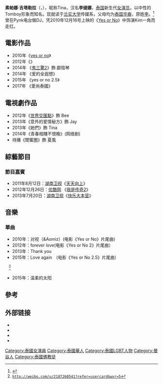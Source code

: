 {{艺人
|姓名 =
|类型 = 女演员
|图片 =
|图片尺寸 =
|图片简介 =
|本名 = 素帕娜·吉塔勒拉
|外文名 = ศุภนาฎ จิตตลีลา
|外文 = 泰文
|罗马拼音 =
|英文名 =Suppanad Jittaleela
|昵称 = Tina
|其他艺名 = 李缇娜
|国籍 = {{THA}}
|民族 = [[泰国华裔|泰国华裔]]
|籍贯 = [[广东|广东]][[潮州|潮州]]
|出生日期 ={{birth_date_and_age|1991|02|12}}
|出生地点 = {{THA}}[[曼谷|曼谷]]
|逝世日期 =
|逝世地点 =
|职业 = [[演员|演员]]、[[学生|学生]]
|语言 = [[泰语|泰语]]、[[英语|英语]]、[[中文|中文]]
|三围 = 
|教育程度 = 大学三年级
|宗教信仰 = [[佛教|佛教]]
|配偶 =
|儿女 =
|父母 =
|音乐类型 =
|演奏乐器 =
|出道地点 =
|出道作 = 《[[想爱就爱|yes or no]]》
|出道日期 =
|代表作 =  《[[想爱就爱|yes or no]]》、《{{tsl|th|Yes or No 2 รักไม่รักอย่ากั๊กเลย||yes or no 2}}》

|活跃年代 =2010年-
|唱片公司 =
|经纪公司 =
|网站 =
|相关团体 =
|奖项 =
|IMDb =
|现任成员 =
|过往成员 =
|音乐专辑 =
|电影 = 
|主持节目 =
|电视剧 = 
|广播剧 =
|舞台剧 =
|书籍 =
|academyawards =
|afiawards =
|arielaward =
|baftaawards =
|cesarawards =
|emmyawards =
|filmfareawards =
|geminiawards =
|goldenglobeawards =
|goldenraspberryawards =
|goyaawards =
|grammyawards =
|olivierawards =
|iftaawards =
|imageaward =
|nationalfilmawards =
|screenactorsguildawards =
|tonyawards =
}}
'''素帕娜·吉塔勒拉'''（{{lang-th|ศุภนาฎ จิตตลีลา|Suppanad Jittaleela|}}，{{bd|1991年|2月12日|catIdx=J}}），昵称Tina，汉名'''李缇娜'''，[[泰国|泰国]]新生代[[女演员|女演员]]，以中性的Tomboy形象而知名。现就读于[[兰实大学|兰实大学]]传媒系，父母均为[[泰国华裔|泰国华裔]]，原姓[[李姓|李]]。<ref>{{Cite web |url=http://movie.douban.com/celebrity/1313606/ |title=存档副本 |access-date=2013-07-14 |archive-date=2019-11-30 |archive-url=https://web.archive.org/web/20191130223536/https://movie.douban.com/celebrity/1313606/ |dead-url=no }}</ref>曾在Pynk电台做DJ，凭2010年12月16号上映的《[[Yes_or_No|Yes or No]]》中饰演Kim一角而走红。

==電影作品==
*2010年《[[想爱就爱|yes or no]]》
*2012年《{{tsl|th|Yes or No 2 รักไม่รักอย่ากั๊กเลย||yes or no 2}}》
*2014年 《[[鬼三驚2|鬼三驚2]]》飾 獻陰琴
*2014年 《爱的全遐想》
*2015年 《yes or no 2.5》
*2017年 《愛尚泰國》

==電視劇作品==
*2012年《[[世界交匯點|世界交匯點]]》飾 Bee
*2013年《意外的爱情秘方》飾 Jay
*2013年《她們》飾 Tina
*2014年《青春相賤不恨晚》(网络剧)
*待播《閨蜜圈》飾 夏風

==綜藝節目==
===節目嘉賓===
*2011年8月12日：[[湖南卫视|湖南卫视]]《[[天天向上|天天向上]]》　
*2012年12月26日：[[优酷网|优酷网]]  《[[我是传奇2|我是传奇2]]》　　
*2013年7月20日：[[湖南卫视|湖南卫视]]《[[快乐大本营|快乐大本营]]》

==音樂==
===單曲=== 
*2010年：对视（&Aomiz）(电影《Yes or No》片尾曲)　　
*2012年：forever love(电影《Yes or No 2》片尾曲） 　
*2013年：Thank you 
*2015年：Love again　(电影《Yes or No 2.5》片尾曲）
 　<ref>http://weibo.com/u/2187260541?refer=usercard&wvr=5</ref>
*2015年：温柔的太阳

==參考==
{{reflist}}

==外部链接==
*{{Facebook|tinasuppanard}}
*{{Twitter|tiniiz}}
*{{Sinaweibo|2187260541}}
*{{Instagram|tinasuppanad}}

{{authority control}}

{{DEFAULTSORT:Jittaleela, Suppanad}}
[[Category:泰國女演員|Category:泰國女演員]]
[[Category:泰國華人|Category:泰國華人]]
[[Category:泰國LGBT人物|Category:泰國LGBT人物]]
[[Category:曼谷人|Category:曼谷人]]
[[Category:泰國佛教徒|Category:泰國佛教徒]]